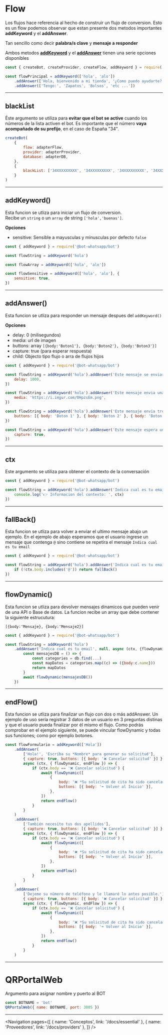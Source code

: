 
# Flow

Los flujos hace referencia al hecho de construir un flujo de conversion. Esto es un flow podemos observar que estan presente dos metodos importantes **addKeyword** y el **addAnswer**.

Tan sencillo como decir **palabra/s clave** y **mensaje a responder**

Ambos metodos **[addKeyword](https://github.com/codigoencasa/bot-whatsapp/blob/dev/packages/bot/io/methods/addKeyword.js)** y el **[addAnswer](https://github.com/codigoencasa/bot-whatsapp/blob/dev/packages/bot/io/methods/addAnswer.js)** tienen una serie opciones disponibles

```js
const { createBot, createProvider, createFlow, addKeyword } = require('@bot-whatsapp/bot')

const flowPrincipal = addKeyword(['hola', 'alo'])
    .addAnswer(['Hola, bienvenido a mi tienda', '¿Como puedo ayudarte?'])
    .addAnswer(['Tengo:', 'Zapatos', 'Bolsos', 'etc ...'])
```

---

## blackList

Éste argumento se utiliza para **evitar que el bot se active** cuando los números de la lista activen el bot.
Es importante que el número **vaya acompañado de su prefijo**, en el caso de España "34".

```js
createBot(
    {
        flow: adapterFlow,
        provider: adapterProvider,
        database: adapterDB,
    },
    {
        blackList: ['34XXXXXXXXX', '34XXXXXXXXX', '34XXXXXXXXX', '34XXXXXXXXX'],
    }
)
```

---

## addKeyword()

Esta funcion se utliza para iniciar un flujo de conversion. <br /> Recibe un `string` o un `array`
de string `['hola','buenas']`.

**Opciones**

-   sensitive: Sensible a mayusculas y minusculas por defecto `false`

```js
const { addKeyword } = require('@bot-whatsapp/bot')

const flowString = addKeyword('hola')

const flowArray = addKeyword(['hola', 'alo'])

const flowSensitive = addKeyword(['hola', 'alo'], {
    sensitive: true,
})
```

---

## addAnswer()

Esta funcion se utliza para responder un mensaje despues del `addKeyword()`

**Opciones**

-   delay: 0 (milisegundos)
-   media: url de imagen
-   buttons: array `[{body:'Boton1'}, {body:'Boton2'}, {body:'Boton3'}]`
-   capture: true (para esperar respuesta)
-   child: Objecto tipo flujo o arra de flujos hijos

```js
const { addKeyword } = require('@bot-whatsapp/bot')

const flowString = addKeyword('hola').addAnswer('Este mensaje se enviara 1 segundo despues', {
    delay: 1000,
})

const flowString = addKeyword('hola').addAnswer('Este mensaje envia una imagen', {
    media: 'https://i.imgur.com/0HpzsEm.png',
})

const flowString = addKeyword('hola').addAnswer('Este mensaje envia tres botones', {
    buttons: [{ body: 'Boton 1' }, { body: 'Boton 2' }, { body: 'Boton 3' }],
})

const flowString = addKeyword('hola').addAnswer('Este mensaje espera una respueta del usuario', {
    capture: true,
})
```

---

## ctx

Este argumento se utiliza para obtener el contexto de la conversación

```js
const { addKeyword } = require('@bot-whatsapp/bot')

const flowString = addKeyword('hola').addAnswer('Indica cual es tu email', null, (ctx) => {
    console.log('👉 Informacion del contexto: ', ctx)
})
```

---

## fallBack()

Esta funcion se utliza para volver a enviar el ultimo mensaje abajo un ejemplo.
En el ejemplo de abajo esperamos que el usuario ingrese un mensaje que contenga `@` sino contiene
se repetira el mensaje `Indica cual es tu email`

```js
const { addKeyword } = require('@bot-whatsapp/bot')

const flowString = addKeyword('hola').addAnswer('Indica cual es tu email', null, (ctx, { fallBack }) => {
    if (!ctx.body.includes('@')) return fallBack()
})
```

---

## flowDynamic()

Esta funcion se utliza para devolver mensajes dinamicos que pueden venir de una API o Base de datos.
La funcion recibe un array que debe contener la siguiente estrucutura:

`[{body:'Mensaje}, {body:'Mensaje2}]`

```js
const { addKeyword } = require('@bot-whatsapp/bot')

const flowString = addKeyword('hola')
    .addAnswer('Indica cual es tu email', null, async (ctx, {flowDynamic}) => {
        const mensajesDB = () => {
            const categories = db.find(...)
            const mapDatos = categories.map((c) => ({body:c.name}))
            return mapDatos
        }
        await flowDynamic(mensajesDB())
    })


```

---

## endFlow()

Esta funcion se utliza para finalizar un flujo con dos o más addAnswer. Un ejemplo de uso sería registrar 3 datos de un usuario en 3 preguntas distinas y
que el usuario pueda finalizar por él mismo el flujo.
Como podrás comprobar en el ejemplo siguiente, se puede vincular flowDynamic y todas sus funciones; como por ejemplo botones.

```js
const flowFormulario = addKeyword(['Hola'])
    .addAnswer(
        ['Hola!', 'Escriba su *Nombre* para generar su solicitud'],
        { capture: true, buttons: [{ body: '❌ Cancelar solicitud' }] },
        async (ctx, { flowDynamic, endFlow }) => {
            if (ctx.body == '❌ Cancelar solicitud') {
                await flowDynamic([
                    {
                        body: '❌ *Su solicitud de cita ha sido cancelada* ❌',
                        buttons: [{ body: '⬅️ Volver al Inicio' }],
                    },
                ])
                return endFlow()
            }
        }
    )
    .addAnswer(
        ['También necesito tus dos apellidos'],
        { capture: true, buttons: [{ body: '❌ Cancelar solicitud' }] },
        async (ctx, { flowDynamic, endFlow }) => {
            if (ctx.body == '❌ Cancelar solicitud') {
                await flowDynamic([
                    {
                        body: '❌ *Su solicitud de cita ha sido cancelada* ❌',
                        buttons: [{ body: '⬅️ Volver al Inicio' }],
                    },
                ])
                return endFlow()
            }
        }
    )
    .addAnswer(
        ['Dejeme su número de teléfono y le llamaré lo antes posible.'],
        { capture: true, buttons: [{ body: '❌ Cancelar solicitud' }] },
        async (ctx, { flowDynamic, endFlow }) => {
            if (ctx.body == '❌ Cancelar solicitud') {
                await flowDynamic([
                    {
                        body: '❌ *Su solicitud de cita ha sido cancelada* ❌',
                        buttons: [{ body: '⬅️ Volver al Inicio' }],
                    },
                ])
                return endFlow()
            }
        }
    )
```

---

# QRPortalWeb

Argumento para asignar nombre y puerto al BOT

```js
const BOTNAME = 'bot'
QRPortalWeb({ name: BOTNAME, port: 3005 })
```

---

<Navigation
    pages={[
        { name: 'Conceptos', link: '/docs/essential' },
        { name: 'Proveedores', link: '/docs/providers' },
    ]}
/>
